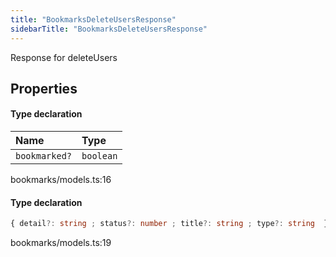 ```yaml
---
title: "BookmarksDeleteUsersResponse"
sidebarTitle: "BookmarksDeleteUsersResponse"
---
```


Response for deleteUsers

## Properties

<ResponseField name="data" type="Object">


#### Type declaration
</ResponseField>


| Name | Type |
| :------ | :------ |
| `bookmarked?` | `boolean` |


bookmarks/models.ts:16


<ResponseField name="errors" type="Object">


#### Type declaration

```ts
{ detail?: string ; status?: number ; title?: string ; type?: string  }[]
```
</ResponseField>

bookmarks/models.ts:19
